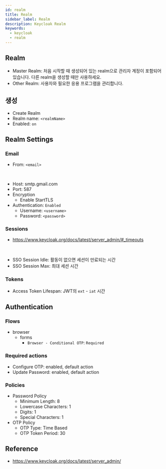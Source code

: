 ```yaml
---
id: realm
title: Realm
sidebar_label: Realm
description: Keycloak Realm
keywords:
  - keycloak
  - realm
---
```


## Realm

- Master Realm: 처음 시작할 때 생성되어 있는 realm으로 관리자 계정이 포함되어 있습니다. 다른 realm을 생성할 때만 사용하세요.
- Other Realm: 사용자와 필요한 응용 프로그램을 관리합니다.

## 생성

- Create Realm
- Realm name: `<realmName>`
- Enabled: `on`

## Realm Settings

### Email

- From: `<email>`

<br />

- Host: smtp.gmail.com
- Port: 587
- Encryption
  - Enable StartTLS
- Authentication: `Enabled`
  - Username: `<username>`
  - Password: `<password>`

### Sessions

- https://www.keycloak.org/docs/latest/server_admin/#_timeouts

<br />

- SSO Session Idle: 활동이 없으면 세션이 만료되는 시간
- SSO Session Max: 최대 세션 시간

### Tokens

- Access Token Lifespan: JWT의 `ext` - `iat` 시간

## Authentication

### Flows

- browser
  - forms
    - `Browser - Conditional OTP`: `Required`

### Required actions

- Configure OTP: enabled, default action
- Update Password: enabled, default action

### Policies

- Password Policy
  - Minimum Length: 8
  - Lowercase Characters: 1
  - Digits: 1
  - Special Characters: 1
- OTP Policy
  - OTP Type: Time Based
  - OTP Token Period: 30

## Reference

- https://www.keycloak.org/docs/latest/server_admin/
